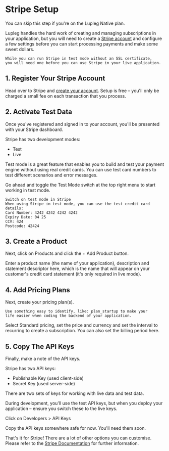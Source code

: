 # Stripe Setup

You can skip this step if you're on the Lupleg Native plan. 

Lupleg handles the hard work of creating and managing subscriptions in your application, but you will need to create a [Stripe account](https://dashboard.stripe.com/register) and configure a few settings before you can start processing payments and make some sweet dollars.

```
While you can run Stripe in test mode without an SSL certificate, 
you will need one before you can use Stripe in your live application.
```


## 1. Register Your Stripe Account

Head over to Stripe and [create your account](https://dashboard.stripe.com/register). Setup is free – you'll only be charged a small fee on each transaction that you process.

## 2. Activate Test Data

Once you've registered and signed in to your account, you'll be presented with your Stripe dashboard.

Stripe has two development modes: 

- Test
- Live 

Test mode is a great feature that enables you to build and test your payment engine without using  real credit cards. You can use test card numbers to test different scenarios and error messages.

Go ahead and toggle the Test Mode switch at the top right menu to start working in test mode.

```
Switch on test mode in Stripe
When using Stripe in test mode, you can use the test credit card details:
Card Number: 4242 4242 4242 4242
Expiry Date: 04 25
CCV: 424
Postcode: 42424
```

## 3. Create a Product

Next, click on Products and click the + Add Product button.

Enter a product name (the name of your application), description and statement descriptor here, which is the name that will appear on your customer's credit card statement (it's only required in live mode).

## 4. Add Pricing Plans

Next, create your pricing plan(s). 

```
Use something easy to identify, like: plan_startup to make your 
life easier when coding the backend of your application.
```

Select Standard pricing, set the price and currency and set the interval to recurring to create a subscription. You can also set the billing period here.

## 5. Copy The API Keys

Finally, make a note of the API keys.

Stripe has two API keys: 

- Publishable Key (used client-side)
- Secret Key (used server-side)

There are two sets of keys for working with live data and test data. 

During development, you'll use the test API keys, but when you deploy your application – ensure you switch these to the live keys.

Click on Developers > API Keys

Copy the API keys somewhere safe for now. You'll need them soon.

That's it for Stripe! There are a lot of other options you can customise. Please refer to the [Stripe Documentation](https://stripe.com/docs) for further information.
